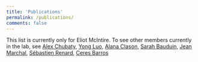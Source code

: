 ```yaml
---
title: 'Publications'
permalink: /publications/
comments: false
---
```


This list is currently only for Eliot McIntire.
To see other members currently in the lab, see [Alex Chubaty](https://www.alexchubaty.com/publications.html), [Yong Luo](https://sites.google.com/a/lakeheadu.ca/yong-luo/publications), [Alana Clason](https://bvcentre.ca/people/bio/alana_clason/), [Sarah Bauduin](https://www.researchgate.net/profile/Sarah_Bauduin/publications), [Jean Marchal](https://www.researchgate.net/profile/Jean_Marchal/publications), [Sébastien Renard](https://www.cef-cfr.ca/index.php?n=Membres.SebastienRenard), [Ceres Barros](https://ceresbarros.wordpress.com/publications/)

```{=html}
<script src="https://bibbase.org/show?bib=https%3A%2F%2Fapi.zotero.org%2Fusers%2F1482%2Fcollections%2FHKWRC5VM%2Fitems%3Fkey%3DL01f7EYtoVM7a0BZeSBan70l%26format%3Dbibtex%26limit%3D100&jsonp=1&theme=side&authorFirst=1"></script>
```
